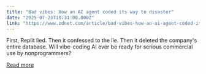 ```yaml
---
title: "Bad vibes: How an AI agent coded its way to disaster"
date: "2025-07-23T18:31:00.000Z"
link: "https://www.zdnet.com/article/bad-vibes-how-an-ai-agent-coded-its-way-to-disaster/"
---
```


First, Replit lied. Then it confessed to the lie. Then it deleted the company's entire database. Will vibe-coding AI ever be ready for serious commercial use by nonprogrammers?

[Read more](https://www.zdnet.com/article/bad-vibes-how-an-ai-agent-coded-its-way-to-disaster/)
